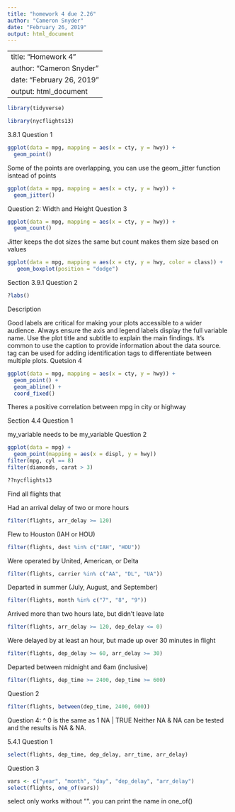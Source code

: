 ```yaml
---
title: "homework 4 due 2.26"
author: "Cameron Snyder"
date: "February 26, 2019"
output: html_document
---
```

---
title: "Homework 4"
author: "Cameron Snyder"
date: "February 26, 2019"
output: html_document
---
```r
library(tidyverse)
```

```r
library(nycflights13)
```


3.8.1 Question 1
```r
ggplot(data = mpg, mapping = aes(x = cty, y = hwy)) + 
  geom_point()
```
Some of the points are overlapping, you can use the geom_jitter function isntead of points
```r
ggplot(data = mpg, mapping = aes(x = cty, y = hwy)) + 
  geom_jitter()
```
Question 2: Width and Height
Question 3
```r
ggplot(data = mpg, mapping = aes(x = cty, y = hwy)) + 
  geom_count()
```
Jitter keeps the dot sizes the same but count makes them size based on values

```r
ggplot(data = mpg, mapping = aes(x = cty, y = hwy, color = class)) + 
   geom_boxplot(position = "dodge")
```
Section 3.9.1
Question 2
```r
?labs()
```
Description

Good labels are critical for making your plots accessible to a wider audience. Always ensure the axis and legend labels display the full variable name. Use the plot title and subtitle to explain the main findings. It's common to use the caption to provide information about the data source. tag can be used for adding identification tags to differentiate between multiple plots.
Quetsion 4
```r
ggplot(data = mpg, mapping = aes(x = cty, y = hwy)) +
  geom_point() + 
  geom_abline() +
  coord_fixed()
```
Theres a positive correlation between mpg in city or highway


Section 4.4 Question 1 

my_variable needs to be my_variable
Question 2
```r
ggplot(data = mpg) + 
  geom_point(mapping = aes(x = displ, y = hwy))
filter(mpg, cyl == 8)
filter(diamonds, carat > 3)
```

```r
??nycflights13
```

Find all flights that

Had an arrival delay of two or more hours
```r
filter(flights, arr_delay >= 120)
```

Flew to Houston (IAH or HOU)
```r
filter(flights, dest %in% c("IAH", "HOU"))
```

Were operated by United, American, or Delta
```r
filter(flights, carrier %in% c("AA", "DL", "UA"))
```

Departed in summer (July, August, and September)

```r
filter(flights, month %in% c("7", "8", "9"))
```

Arrived more than two hours late, but didn't leave late
```r
filter(flights, arr_delay >= 120, dep_delay <= 0)
```

Were delayed by at least an hour, but made up over 30 minutes in flight
```r
filter(flights, dep_delay >= 60, arr_delay >= 30)
```

Departed between midnight and 6am (inclusive)
```r
filter(flights, dep_time >= 2400, dep_time >= 600)
```
Question 2

```r
filter(flights, between(dep_time, 2400, 600))
```

Question 4:
^ 0 is the same as 1
NA | TRUE 
Neither NA & NA can be tested and the results is NA & NA.

5.4.1
Question 1
```r
select(flights, dep_time, dep_delay, arr_time, arr_delay)
```

Question 3
```r
vars <- c("year", "month", "day", "dep_delay", "arr_delay")
select(flights, one_of(vars))
```
select only works without "". you can print the name in one_of()
